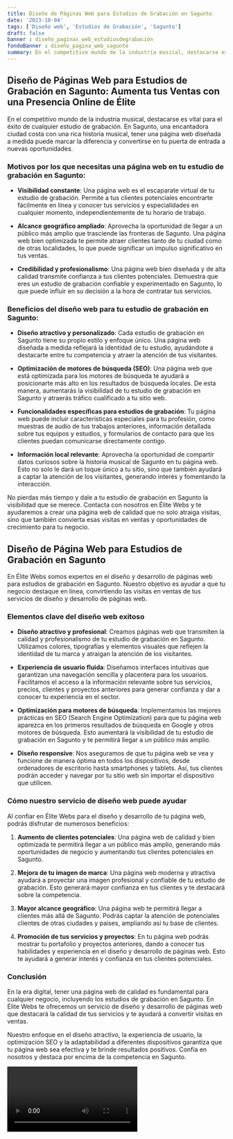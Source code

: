 ```yaml
---
title: Diseño de Páginas Web para Estudios de Grabación en Sagunto
date: '2023-10-04'
tags: ['Diseño web', 'Estudios de Grabación', 'Sagunto']
draft: false
banner : diseño_paginas_web_estudiosdegrabación
fondoBanner : diseño_pagina_web_sagunto
summary: En el competitivo mundo de la industria musical, destacarse es vital para el éxito de cualquier estudio de grabación. En Sagunto, una encantadora ciudad costa con una rica historia musical, tener una página web diseñada a medida puede marcar la diferencia y convertirse en tu puerta de entrada a nuevas oportunidades.
---
```


## Diseño de Páginas Web para Estudios de Grabación en Sagunto: Aumenta tus Ventas con una Presencia Online de Élite

En el competitivo mundo de la industria musical, destacarse es vital para el éxito de cualquier estudio de grabación. En Sagunto, una encantadora ciudad costa con una rica historia musical, tener una página web diseñada a medida puede marcar la diferencia y convertirse en tu puerta de entrada a nuevas oportunidades.

### Motivos por los que necesitas una página web en tu estudio de grabación en Sagunto:

- **Visibilidad constante**: Una página web es el escaparate virtual de tu estudio de grabación. Permite a tus clientes potenciales encontrarte fácilmente en línea y conocer tus servicios y especialidades en cualquier momento, independientemente de tu horario de trabajo.

- **Alcance geográfico ampliado**: Aprovecha la oportunidad de llegar a un público más amplio que trasciende las fronteras de Sagunto. Una página web bien optimizada te permite atraer clientes tanto de tu ciudad como de otras localidades, lo que puede significar un impulso significativo en tus ventas.

- **Credibilidad y profesionalismo**: Una página web bien diseñada y de alta calidad transmite confianza a tus clientes potenciales. Demuestra que eres un estudio de grabación confiable y experimentado en Sagunto, lo que puede influir en su decisión a la hora de contratar tus servicios.

### Beneficios del diseño web para tu estudio de grabación en Sagunto:

- **Diseño atractivo y personalizado**: Cada estudio de grabación en Sagunto tiene su propio estilo y enfoque único. Una página web diseñada a medida reflejará la identidad de tu estudio, ayudándote a destacarte entre tu competencia y atraer la atención de tus visitantes.

- **Optimización de motores de búsqueda (SEO)**: Una página web que está optimizada para los motores de búsqueda te ayudará a posicionarte más alto en los resultados de búsqueda locales. De esta manera, aumentarás la visibilidad de tu estudio de grabación en Sagunto y atraerás tráfico cualificado a tu sitio web.

- **Funcionalidades específicas para estudios de grabación**: Tu página web puede incluir características especiales para tu profesión, como muestras de audio de tus trabajos anteriores, información detallada sobre tus equipos y estudios, y formularios de contacto para que los clientes puedan comunicarse directamente contigo.

- **Información local relevante**: Aprovecha la oportunidad de compartir datos curiosos sobre la historia musical de Sagunto en tu página web. Esto no solo le dará un toque único a tu sitio, sino que también ayudará a captar la atención de los visitantes, generando interés y fomentando la interacción.

No pierdas más tiempo y dale a tu estudio de grabación en Sagunto la visibilidad que se merece. Contacta con nosotros en Élite Webs y te ayudaremos a crear una página web de calidad que no solo atraiga visitas, sino que también convierta esas visitas en ventas y oportunidades de crecimiento para tu negocio.

<GifSeo />

<Cta />

## Diseño de Página Web para Estudios de Grabación en Sagunto

En Élite Webs somos expertos en el diseño y desarrollo de páginas web para estudios de grabación en Sagunto. Nuestro objetivo es ayudar a que tu negocio destaque en línea, convirtiendo las visitas en ventas de tus servicios de diseño y desarrollo de páginas web.

### Elementos clave del diseño web exitoso

- **Diseño atractivo y profesional**: Creamos páginas web que transmiten la calidad y profesionalismo de tu estudio de grabación en Sagunto. Utilizamos colores, tipografías y elementos visuales que reflejen la identidad de tu marca y atraigan la atención de los visitantes.

- **Experiencia de usuario fluida**: Diseñamos interfaces intuitivas que garantizan una navegación sencilla y placentera para los usuarios. Facilitamos el acceso a la información relevante sobre tus servicios, precios, clientes y proyectos anteriores para generar confianza y dar a conocer tu experiencia en el sector.

- **Optimización para motores de búsqueda**: Implementamos las mejores prácticas en SEO (Search Engine Optimization) para que tu página web aparezca en los primeros resultados de búsqueda en Google y otros motores de búsqueda. Esto aumentará la visibilidad de tu estudio de grabación en Sagunto y te permitirá llegar a un público más amplio.

- **Diseño responsive**: Nos aseguramos de que tu página web se vea y funcione de manera óptima en todos los dispositivos, desde ordenadores de escritorio hasta smartphones y tablets. Así, tus clientes podrán acceder y navegar por tu sitio web sin importar el dispositivo que utilicen.

### Cómo nuestro servicio de diseño web puede ayudar

Al confiar en Élite Webs para el diseño y desarrollo de tu página web, podrás disfrutar de numerosos beneficios:

1. **Aumento de clientes potenciales**: Una página web de calidad y bien optimizada te permitirá llegar a un público más amplio, generando más oportunidades de negocio y aumentando tus clientes potenciales en Sagunto.

2. **Mejora de tu imagen de marca**: Una página web moderna y atractiva ayudará a proyectar una imagen profesional y confiable de tu estudio de grabación. Esto generará mayor confianza en tus clientes y te destacará sobre la competencia.

3. **Mayor alcance geográfico**: Una página web te permitirá llegar a clientes más allá de Sagunto. Podrás captar la atención de potenciales clientes de otras ciudades y países, ampliando así tu base de clientes.

4. **Promoción de tus servicios y proyectos**: En tu página web podrás mostrar tu portafolio y proyectos anteriores, dando a conocer tus habilidades y experiencia en el diseño y desarrollo de páginas web. Esto te ayudará a generar interés y confianza en tus clientes potenciales.

### Conclusión

En la era digital, tener una página web de calidad es fundamental para cualquier negocio, incluyendo los estudios de grabación en Sagunto. En Élite Webs te ofrecemos un servicio de diseño y desarrollo de páginas web que destacará la calidad de tus servicios y te ayudará a convertir visitas en ventas.

Nuestro enfoque en el diseño atractivo, la experiencia de usuario, la optimización SEO y la adaptabilidad a diferentes dispositivos garantiza que tu página web sea efectiva y te brinde resultados positivos. Confía en nosotros y destaca por encima de la competencia en Sagunto.

<Video />

<CtaBot job='Estudios de Grabación' city='Sagunto'/>

<Gmaps query='Sagunto+españa+maps' />